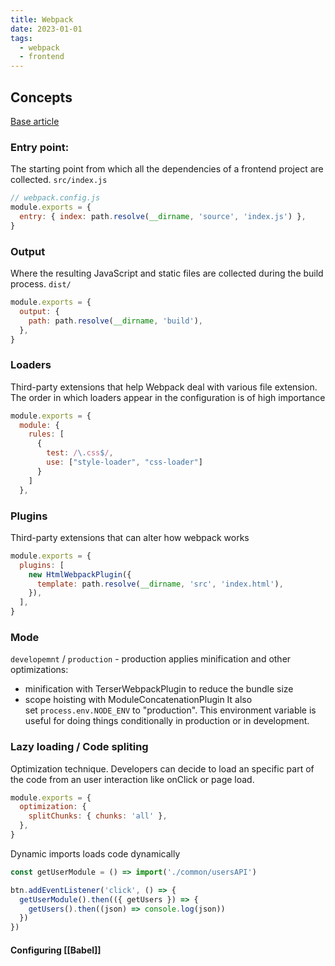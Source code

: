 ```yaml
---
title: Webpack
date: 2023-01-01
tags:
  - webpack
  - frontend
---
```


## Concepts

[Base article](https://www.valentinog.com/blog/webpack/)

### Entry point:

The starting point from which all the dependencies of a frontend project are collected. `src/index.js`

```js
// webpack.config.js
module.exports = {
  entry: { index: path.resolve(__dirname, 'source', 'index.js') },
}
```

### Output

Where the resulting JavaScript and static files are collected during the build process. `dist/`

```js
module.exports = {
  output: {
    path: path.resolve(__dirname, 'build'),
  },
}
```

### Loaders

Third-party extensions that help Webpack deal with various file extension.
The order in which loaders appear in the configuration is of high importance

```js
module.exports = {
  module: {
    rules: [
      {
        test: /\.css$/,
        use: ["style-loader", "css-loader"]
      }
    ]
  },
```

### Plugins

Third-party extensions that can alter how webpack works

```js
module.exports = {
  plugins: [
    new HtmlWebpackPlugin({
      template: path.resolve(__dirname, 'src', 'index.html'),
    }),
  ],
}
```

### Mode

`developemnt` / `production` - production applies minification and other optimizations:

- minification with TerserWebpackPlugin to reduce the bundle size
- scope hoisting with ModuleConcatenationPlugin
  It also set `process.env.NODE_ENV` to "production". This environment variable is useful for doing things conditionally in production or in development.

### Lazy loading / Code spliting

Optimization technique.
Developers can decide to load an specific part of the code from an user interaction like onClick or page load.

```js
module.exports = {
  optimization: {
    splitChunks: { chunks: 'all' },
  },
}
```

Dynamic imports loads code dynamically

```js
const getUserModule = () => import('./common/usersAPI')
```

```js
btn.addEventListener('click', () => {
  getUserModule().then(({ getUsers }) => {
    getUsers().then((json) => console.log(json))
  })
})
```

#### Configuring [[Babel]]
